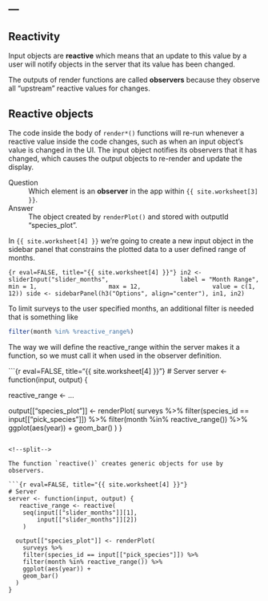 ---
---

## Reactivity

Input objects are **reactive** which means that an update to this value by a user will notify objects in the server that its value has been changed.

The outputs of render functions are called **observers** because they observe all "upstream" reactive values for changes.

<!--split-->

## Reactive objects

The code inside the body of `render*()` functions will re-run whenever a reactive value inside the code changes, such as when an input object's value is changed in the UI.
The input object notifies its observers that it has changed, which causes the output objects to re-render and update the display. 

Question
: Which element is an **observer** in the app within `{{ site.worksheet[3] }}`.

Answer
: The object created by `renderPlot()` and stored with outputId "species_plot".

<!--split-->

In `{{ site.worksheet[4] }}` we're going to create a new input object in the sidebar panel that constrains the plotted data to a user defined range of months.

```{r eval=FALSE, title="{{ site.worksheet[4] }}"}
in2 <- sliderInput("slider_months",
                   label = "Month Range",
                   min = 1,
                   max = 12,
                   value = c(1, 12))
side <- sidebarPanel(h3("Options", align="center"), in1, in2)									    
```

<!--split-->

To limit surveys to the user specified months, an additional filter is needed that is something like

```r
filter(month %in% %reactive_range%)
```

<!--split-->

The way we will define the reactive_range within the server makes it a function, so we must call it when used in the observer definition.

```{r eval=FALSE, title="{{ site.worksheet[4] }}"}
# Server
server <- function(input, output) {

  reactive_range <- ...

  output[["species_plot"]] <- renderPlot(
    surveys %>%
    filter(species_id == input[["pick_species"]]) %>%
    filter(month %in% reactive_range()) %>%
    ggplot(aes(year)) +
    geom_bar()
  )
}
```

<!--split-->

The function `reactive()` creates generic objects for use by observers.

```{r eval=FALSE, title="{{ site.worksheet[4] }}"}
# Server
server <- function(input, output) {
   reactive_range <- reactive(
    seq(input[["slider_months"]][1],
        input[["slider_months"]][2])
    )
    
  output[["species_plot"]] <- renderPlot(
    surveys %>%
    filter(species_id == input[["pick_species"]]) %>%
    filter(month %in% reactive_range()) %>%
    ggplot(aes(year)) +
    geom_bar()
  )
}
```

